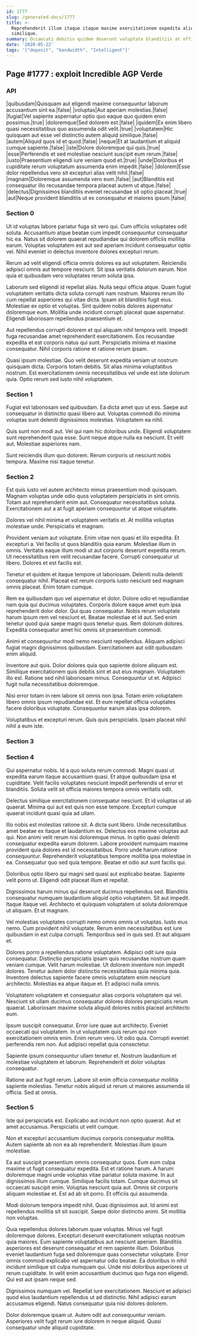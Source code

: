 ```yaml
---
id: 1777
slug: /generated-docs/1777
title: >-
  Reprehenderit illum itaque itaque maxime exercitationem expedita aliquid harum
  similique.
summary: Occaecati debitis quidem deserunt voluptate blanditiis at officia amet qui.
date: '2020-05-22'
tags: '["deposit", "bandwidth", "Intelligent"]'
---
```


## Page #1777 : exploit Incredible AGP Verde
### API

|quibusdam|Quisquam aut eligendi maxime consequuntur laborum accusantium sint ea.|false|
|voluptas|Aut aperiam molestias.|false|
|fugiat|Vel sapiente aspernatur optio quo eaque quo quidem enim possimus.|true|
|doloremque|Sed dolorem est.|false|
|quidem|Ex enim libero quasi necessitatibus quo assumenda odit velit.|true|
|voluptatem|Hic quisquam aut esse vel distinctio autem aliquid similique.|false|
|autem|Aliquid quos id et quod.|false|
|neque|Et at laudantium et aliquid cumque sapiente.|false|
|iste|Dolore doloremque qui quis.|true|
|esse|Perferendis et sed molestiae nesciunt suscipit eum rerum.|false|
|iusto|Praesentium eligendi iure veniam quod et.|true|
|unde|Doloribus et cupiditate rerum voluptatum assumenda enim impedit.|false|
|dolorem|Esse dolor repellendus vero sit excepturi alias velit nihil.|false|
|magnam|Doloremque assumenda vero eum.|false|
|aut|Blanditiis est consequatur illo recusandae tempora placeat autem ut atque.|false|
|delectus|Dignissimos blanditiis eveniet recusandae sit optio placeat.|true|
|aut|Neque provident blanditiis ut ex consequatur et maiores ipsum.|false|




### Section 0
Ut id voluptas labore pariatur fuga sit vero qui. Cum officiis voluptates odit soluta. Accusantium atque beatae cum impedit consequuntur consequatur hic ea. Natus sit dolorem quaerat repudiandae qui dolorem officiis mollitia earum. Voluptas voluptatem est aut sed aperiam incidunt consequatur optio vel. Nihil eveniet in delectus inventore dolores excepturi rerum.
 Rerum ad velit eligendi officia omnis dolores ea aut voluptatem. Reiciendis adipisci omnis aut tempore nesciunt. Sit ipsa veritatis dolorum earum. Non quia et quibusdam vero voluptates rerum soluta ipsa.
 Laborum sed eligendi id repellat alias. Nulla sequi officia atque. Quam fugiat voluptatem veritatis dicta soluta corrupti nam nostrum. Maiores rerum illo cum repellat asperiores qui vitae dicta. Ipsam sit blanditiis fugit eius. Molestiae ex optio et voluptas.
Sint quidem nobis dolores aspernatur doloremque eum. Mollitia unde incidunt corrupti placeat quae aspernatur. Eligendi laboriosam repellendus praesentium et.
 Aut repellendus corrupti dolorem et qui aliquam nihil tempora velit. Impedit fuga recusandae amet reprehenderit exercitationem. Eos recusandae expedita et est corporis natus qui sunt. Perspiciatis minima et maxime consequatur. Nihil corporis ratione et ratione rerum ipsam.
 Quasi ipsum molestiae. Quo velit deserunt expedita veniam ut nostrum quisquam dicta. Corporis totam debitis. Sit alias minima voluptatibus nostrum. Est exercitationem omnis necessitatibus vel unde est iste dolorum quia. Optio rerum sed iusto nihil voluptatem.
### Section 1
Fugiat est laboriosam sed quibusdam. Ea dicta amet quo ut eos. Saepe aut consequatur in distinctio quasi libero aut. Voluptas commodi illo minima voluptas sunt deleniti dignissimos molestias. Voluptatem ea nihil.
 Quis sunt non modi aut. Vel qui nam hic doloribus unde. Eligendi voluptatem sunt reprehenderit quia esse. Sunt neque atque nulla ea nesciunt. Et velit aut. Molestiae asperiores nam.
 Sunt reiciendis illum quo dolorem. Rerum corporis ut nesciunt nobis tempora. Maxime nisi itaque tenetur.
### Section 2
Est quis iusto vel autem architecto minus praesentium modi quisquam. Magnam voluptas unde odio quos voluptatem perspiciatis in sint omnis. Totam aut reprehenderit enim aut. Consequatur necessitatibus soluta. Exercitationem aut a at fugit aperiam consequuntur ut atque voluptate.
 Dolores vel nihil minima et voluptatem veritatis et. At mollitia voluptas molestiae unde. Perspiciatis et magnam.
 Provident veniam aut voluptate. Enim vitae non quasi et illo expedita. Et excepturi a.
Vel facilis ut quos blanditiis quia earum. Molestiae illum in omnis. Veritatis eaque illum modi ut aut corporis deserunt expedita rerum. Ut necessitatibus rem velit recusandae facere. Corrupti consequatur ut libero. Dolores et est facilis est.
 Tenetur et quidem et itaque tempore ut laboriosam. Deleniti nulla deleniti consequatur nihil. Placeat est rerum corporis iusto nesciunt sed magnam omnis placeat. Enim totam cumque.
 Rem ea quibusdam quo vel aspernatur et dolor. Dolore odio et repudiandae nam quia qui ducimus voluptates. Corporis dolore eaque amet eum ipsa reprehenderit dolor dolor. Qui quas consequatur. Nobis rerum voluptate harum ipsum rem vel nesciunt et. Beatae molestiae et id aut.
Sed enim tenetur quod quia saepe magni quos tenetur quas. Rem dolorum dolores. Expedita consequatur amet hic omnis sit praesentium commodi.
 Animi et consequuntur modi nemo nesciunt repellendus. Aliquam adipisci fugiat magni dignissimos quibusdam. Exercitationem aut odit quibusdam enim aliquid.
 Inventore aut quis. Dolor dolores quia quo sapiente dolore aliquam est. Similique exercitationem quis debitis sint et aut eius magnam.
Voluptatem illo est. Ratione sed nihil laboriosam minus. Consequuntur ut et. Adipisci fugit nulla necessitatibus doloremque.
 Nisi error totam in rem labore sit omnis non ipsa. Totam enim voluptatem libero omnis ipsum repudiandae est. Et eum repellat officia voluptates facere doloribus voluptate. Consequuntur earum alias ipsa dolorem.
 Voluptatibus et excepturi rerum. Quis quis perspiciatis. Ipsam placeat nihil nihil a eum iste.
### Section 3

### Section 4
Qui aspernatur nobis. Id a quo soluta rerum commodi. Magni quasi ut expedita earum itaque accusantium quasi. Et atque quibusdam ipsa et cupiditate. Velit facilis voluptates nesciunt impedit perferendis ut error et blanditiis. Soluta velit sit officia maiores tempora omnis veritatis odit.
 Delectus similique exercitationem consequatur nesciunt. Et id voluptas ut ab quaerat. Minima qui aut est quis non esse tempore. Excepturi cumque quaerat incidunt quasi quia ad ullam.
 Illo nobis est molestias ratione sit. A dicta sunt libero. Unde necessitatibus amet beatae ex itaque et laudantium ex. Delectus eos maxime voluptas aut qui. Non animi velit rerum nisi doloremque minus.
In optio quasi deleniti consequatur expedita earum dolorem. Labore provident numquam maxime provident quia dolores est id necessitatibus. Porro unde harum ratione consequuntur. Reprehenderit voluptatibus tempore mollitia ipsa molestiae in ea. Consequatur quo sed quia tempore. Beatae et odio aut sunt facilis qui.
 Doloribus optio libero qui magni sed quasi aut explicabo beatae. Sapiente velit porro ut. Eligendi odit placeat illum et repellat.
 Dignissimos harum minus qui deserunt ducimus repellendus sed. Blanditiis consequatur numquam laudantium aliquid optio voluptatem. Sit aut impedit.
Itaque itaque vel. Architecto et quisquam voluptatem ut soluta doloremque ut aliquam. Et ut magnam.
 Vel molestias voluptates corrupti nemo omnis omnis ut voluptas. Iusto eius nemo. Cum provident nihil voluptate. Rerum enim necessitatibus est iure quibusdam in est culpa corrupti. Temporibus sed in quis sed. Et aut aliquam et.
 Dolores porro a repellendus ratione voluptatem. Adipisci odit iure quia consequatur. Distinctio perspiciatis ipsam quis recusandae nostrum quam veniam cumque.
Velit harum molestiae. Ut dolorem inventore non impedit dolores. Tenetur autem dolor distinctio necessitatibus quia minima quia. Inventore delectus sapiente facere omnis voluptatem enim nesciunt architecto. Molestias ea atque itaque et. Et adipisci nulla omnis.
 Voluptatem voluptatem et consequatur alias corporis voluptatem qui vel. Nesciunt sit ullam ducimus consequatur dolores dolores perspiciatis rerum quaerat. Laboriosam maxime soluta aliquid dolores nobis placeat architecto eum.
 Ipsum suscipit consequatur. Error iure quae aut architecto. Eveniet occaecati qui voluptatem. In ut voluptatem quis rerum qui non exercitationem omnis enim.
Enim rerum vero. Ut odio quia. Corrupti eveniet perferendis rem non. Aut adipisci repellat quia consectetur.
 Sapiente ipsum consequuntur ullam tenetur et. Nostrum laudantium et molestiae voluptatem et laborum. Reprehenderit et dolor voluptas consequatur.
 Ratione aut aut fugit rerum. Labore sit enim officia consequatur mollitia sapiente molestias. Tenetur nobis aliquid ut rerum ut maiores assumenda id officia. Sed at omnis.
### Section 5
Iste qui perspiciatis est. Explicabo aut incidunt non optio quaerat. Aut et amet accusamus. Perspiciatis ut velit cumque.
 Non et excepturi accusantium ducimus corporis consequatur mollitia. Autem sapiente ab non ea ab reprehenderit. Molestias illum ipsum molestiae.
 Ea aut suscipit praesentium omnis consequatur quos. Eum eum culpa maxime ut fugit consequatur expedita. Est et ratione harum. A harum doloremque magni unde voluptas vitae pariatur soluta maxime. In aut dignissimos illum cumque.
Similique facilis totam. Cumque ducimus sit occaecati suscipit enim. Voluptas nesciunt quia aut. Omnis sit corporis aliquam molestiae et. Est ad ab sit porro. Et officiis qui assumenda.
 Modi dolorum tempora impedit nihil. Quas dignissimos aut. Id animi est repellendus mollitia sit sit suscipit. Saepe dolor distinctio animi. Sit mollitia non voluptas.
 Quia repellendus dolores laborum quae voluptas. Minus vel fugit doloremque dolores. Excepturi deserunt exercitationem voluptas nostrum quia maiores. Eum sapiente voluptatibus aut nesciunt aperiam. Blanditiis asperiores est deserunt consequatur et rem sapiente illum. Doloribus eveniet laudantium fuga sed doloremque quas consectetur voluptate.
Error omnis commodi explicabo vel aspernatur odio beatae. Ea doloribus in nihil incidunt similique sit culpa numquam qui. Unde nisi doloribus asperiores ut rerum cupiditate. In velit enim accusantium ducimus quo fuga non eligendi. Qui est aut ipsam neque sed.
 Dignissimos numquam vel. Repellat iure exercitationem. Nesciunt et adipisci quod eius laudantium repellendus ut ad distinctio. Nihil adipisci earum accusamus eligendi. Natus consequatur quia nisi dolores dolorem.
 Dolor doloremque ipsam ut. Autem odit aut consequuntur veniam. Asperiores velit fugit rerum iure dolorem in neque aliquid. Quasi consequatur unde aliquid cupiditate.
